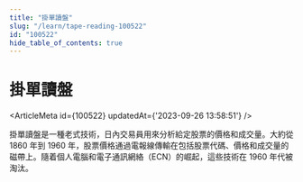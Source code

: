 ```yaml
---
title: "掛單讀盤"
slug: "/learn/tape-reading-100522"
id: "100522"
hide_table_of_contents: true
---
```



# 掛單讀盤

<ArticleMeta id={100522} updatedAt={'2023-09-26 13:58:51'} />
<div className='border-solid border-b border-t-0 my-4 border-[var(--ifm-color-gray-300)]' />

掛單讀盤是一種老式技術，日內交易員用來分析給定股票的價格和成交量。大約從 1860 年到 1960 年，股票價格通過電報線傳輸在包括股票代碼、價格和成交量的磁帶上。隨着個人電腦和電子通訊網絡（ECN）的崛起，這些技術在 1960 年代被淘汰。
